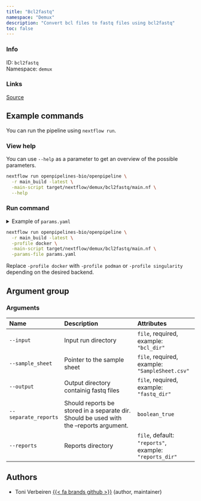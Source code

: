 ```yaml
---
title: "Bcl2fastq"
namespace: "Demux"
description: "Convert bcl files to fastq files using bcl2fastq"
toc: false
---
```


::: {.column-margin}

### Info

ID: `bcl2fastq`  
Namespace: `demux`

### Links
[Source](https://github.com/openpipelines-bio/openpipeline/blob/main/src/demux/bcl2fastq){.btn-action .btn-sm .btn-info .btn role="button"}

:::



## Example commands

You can run the pipeline using `nextflow run`.

### View help

You can use `--help` as a parameter to get an overview of the possible parameters.

```bash
nextflow run openpipelines-bio/openpipeline \
  -r main_build -latest \
  -main-script target/nextflow/demux/bcl2fastq/main.nf \
  --help
```

### Run command

<details>
<summary>Example of `params.yaml`</summary>
```yaml
# Arguments
input: # please fill in - example: "bcl_dir"
sample_sheet: # please fill in - example: "SampleSheet.csv"
# output: "$id.$key.output.output"
separate_reports: false
# reports: "$id.$key.reports.reports"
ignore_missing: false

# Nextflow input-output arguments
publish_dir: # please fill in - example: "output/"
# param_list: "my_params.yaml"
```
</details>

```bash
nextflow run openpipelines-bio/openpipeline \
  -r main_build -latest \
  -profile docker \
  -main-script target/nextflow/demux/bcl2fastq/main.nf \
  -params-file params.yaml
```

:::{.callout-note}
Replace `-profile docker` with `-profile podman` or `-profile singularity` depending on the desired backend.
:::

## Argument group

### Arguments

|Name                 |Description                                                                             |Attributes                                             |
|:--------------------|:---------------------------------------------------------------------------------------|:------------------------------------------------------|
|`--input`            |Input run directory                                                                     |`file`, required, example: `"bcl_dir"`                 |
|`--sample_sheet`     |Pointer to the sample sheet                                                             |`file`, required, example: `"SampleSheet.csv"`         |
|`--output`           |Output directory containig fastq files                                                  |`file`, required, example: `"fastq_dir"`               |
|`--separate_reports` |Should reports be stored in a separate dir. Should be used with the --reports argument. |`boolean_true`                                         |
|`--reports`          |Reports directory                                                                       |`file`, default: `"reports"`, example: `"reports_dir"` |

## Authors

  * Toni Verbeiren [{{< fa brands github >}}](https://github.com/tverbeiren) (author, maintainer)
